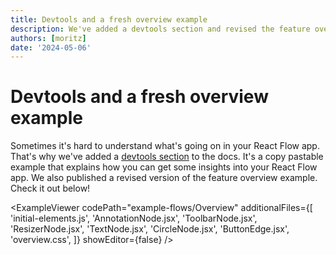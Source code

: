 ```yaml
---
title: Devtools and a fresh overview example
description: We've added a devtools section and revised the feature overview example.
authors: [moritz]
date: '2024-05-06'
---
```



# Devtools and a fresh overview example

Sometimes it's hard to understand what's going on in your React Flow app. That's why we've added a [devtools section](/learn/advanced-use/devtools-and-debugging) to the docs. It's a copy pastable example that explains how you can get some insights into your React Flow app. We also published a revised version of the feature overview example. Check it out below!

<ExampleViewer
  codePath="example-flows/Overview"
  additionalFiles={[
    'initial-elements.js',
    'AnnotationNode.jsx',
    'ToolbarNode.jsx',
    'ResizerNode.jsx',
    'TextNode.jsx',
    'CircleNode.jsx',
    'ButtonEdge.jsx',
    'overview.css',
  ]}
  showEditor={false}
/>
